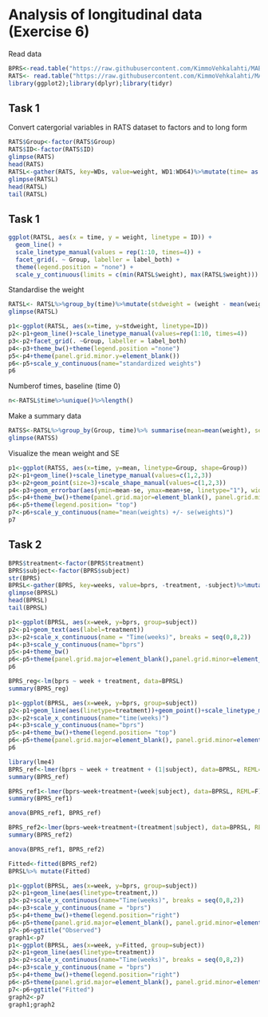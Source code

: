 # Analysis of longitudinal data (Exercise 6)
Read data
```r
BPRS<-read.table("https://raw.githubusercontent.com/KimmoVehkalahti/MABS/master/Examples/data/BPRS.txt", sep=" ", header=TRUE)
RATS<- read.table("https://raw.githubusercontent.com/KimmoVehkalahti/MABS/master/Examples/data/rats.txt", sep="\t", header=TRUE)
library(ggplot2);library(dplyr);library(tidyr)
```
## Task 1

Convert catergorial variables in RATS dataset to factors and to long form
```r
RATS$Group<-factor(RATS$Group)
RATS$ID<-factor(RATS$ID)
glimpse(RATS)
head(RATS)
RATSL<-gather(RATS, key=WDs, value=weight, WD1:WD64)%>%mutate(time= as.integer(substr(WDs,3,4)))
glimpse(RATSL)
head(RATSL)
tail(RATSL)
```

## Task 1
```r
ggplot(RATSL, aes(x = time, y = weight, linetype = ID)) +
  geom_line() +
  scale_linetype_manual(values = rep(1:10, times=4)) +
  facet_grid(. ~ Group, labeller = label_both) +
  theme(legend.position = "none") + 
  scale_y_continuous(limits = c(min(RATSL$weight), max(RATSL$weight)))
```
Standardise the weight
```r
RATSL<- RATSL%>%group_by(time)%>%mutate(stdweight = (weight - mean(weight))/sd(weight))%>%ungroup()
glimpse(RATSL)
```
```r
p1<-ggplot(RATSL, aes(x=time, y=stdweight, linetype=ID))
p2<-p1+geom_line()+scale_linetype_manual(values=rep(1:10, times=4))
p3<-p2+facet_grid(. ~Group, labeller = label_both)
p4<-p3+theme_bw()+theme(legend.position ="none")
p5<-p4+theme(panel.grid.minor.y=element_blank())
p6<-p5+scale_y_continuous(name="standardized weights")
p6
```

Numberof times, baseline (time 0)
```r
n<-RATSL$time%>%unique()%>%length()
```
Make a summary data
```r
RATSS<-RATSL%>%group_by(Group, time)%>% summarise(mean=mean(weight), se=sd(weight)/sqrt(n))%>%ungroup()
glimpse(RATSS)
```
Visualize the  mean weight and SE
```r
p1<-ggplot(RATSS, aes(x=time, y=mean, linetype=Group, shape=Group))
p2<-p1+geom_line()+scale_linetype_manual(values=c(1,2,3))
p3<-p2+geom_point(size=3)+scale_shape_manual(values=c(1,2,3))
p4<-p3+geom_errorbar(aes(ymin=mean-se, ymax=mean+se, linetype="1"), width=0.3)
p5<-p4+theme_bw()+theme(panel.grid.major=element_blank(), panel.grid.minor=element_blank())
p6<-p5+theme(legend.position= "top")
p7<-p6+scale_y_continuous(name="mean(weights) +/- se(weights)")
p7

```

## Task 2

```r
BPRS$treatment<-factor(BPRS$treatment)
BPRS$subject<-factor(BPRS$subject)
str(BPRS)
BPRSL<-gather(BPRS, key=weeks, value=bprs, -treatment, -subject)%>%mutate(week=as.integer(substr(weeks, 5, 5)))
glimpse(BPRSL)
head(BPRSL)
tail(BPRSL)
```

```r
p1<-ggplot(BPRSL, aes(x=week, y=bprs, group=subject))
p2<-p1+geom_text(aes(label=treatment))
p3<-p2+scale_x_continuous(name = "Time(weeks)", breaks = seq(0,8,2))
p4<-p3+scale_y_continuous(name="bprs")
p5<-p4+theme_bw()
p6<-p5+theme(panel.grid.major=element_blank(),panel.grid.minor=element_blank())
p6
```

```r
BPRS_reg<-lm(bprs ~ week + treatment, data=BPRSL)
summary(BPRS_reg)
```

```r
p1<-ggplot(BPRSL, aes(x=week, y=bprs, group=subject))
p2<-p1+geom_line(aes(linetype=treatment))+geom_point()+scale_linetype_manual(values=c("twodash", "dotted"))
p3<-p2+scale_x_continuous(name="time(weeks)")
p4<-p3+scale_y_continuous(name="bprs")
p5<-p4+theme_bw()+theme(legend.position= "top")
p6<-p5+theme(panel.grid.major=element_blank(), panel.grid.minor=element_blank())
p6
```

```r
library(lme4)
BPRS_ref<-lmer(bprs ~ week + treatment + (1|subject), data=BPRSL, REML=F)
summary(BPRS_ref)
```
```r
BPRS_ref1<-lmer(bprs~week+treatment+(week|subject), data=BPRSL, REML=F)
summary(BPRS_ref1)
```
```r
anova(BPRS_ref1, BPRS_ref)
```

```r
BPRS_ref2<-lmer(bprs~week+treatment+(treatment|subject), data=BPRSL, REML=F)
summary(BPRS_ref2)
```
```r
anova(BPRS_ref1, BPRS_ref2)
```

```r
Fitted<-fitted(BPRS_ref2)
BPRSL%>% mutate(Fitted)
```

```r
p1<-ggplot(BPRSL, aes(x=week, y=bprs, group=subject))
p2<-p1+geom_line(aes(linetype=treatment,))
p3<-p2+scale_x_continuous(name="Time(weeks)", breaks = seq(0,8,2))
p4<-p3+scale_y_continuous(name = "bprs")
p5<-p4+theme_bw()+theme(legend.position="right")
p6<-p5+theme(panel.grid.major=element_blank(), panel.grid.minor=element_blank())
p7<-p6+ggtitle("Observed")
graph1<-p7
p1<-ggplot(BPRSL, aes(x=week, y=Fitted, group=subject))
p2<-p1+geom_line(aes(linetype=treatment))
p3<-p2+scale_x_continuous(name="Time(weeks)", breaks = seq(0,8,2))
p4<-p3+scale_y_continuous(name = "bprs")
p5<-p4+theme_bw()+theme(legend.position="right")
p6<-p5+theme(panel.grid.major=element_blank(), panel.grid.minor=element_blank())
p7<-p6+ggtitle("Fitted")
graph2<-p7
graph1;graph2
```

